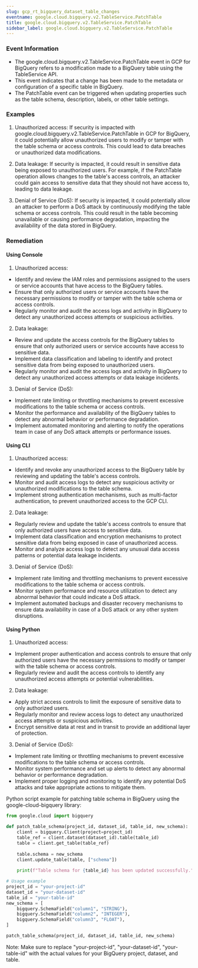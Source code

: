 ```yaml
--- 
slug: gcp_rt_bigquery_dataset_table_changes
eventname: google.cloud.bigquery.v2.TableService.PatchTable
title: google.cloud.bigquery.v2.TableService.PatchTable
sidebar_label: google.cloud.bigquery.v2.TableService.PatchTable
---
```

                       
### Event Information

- The google.cloud.bigquery.v2.TableService.PatchTable event in GCP for BigQuery refers to a modification made to a BigQuery table using the TableService API.
- This event indicates that a change has been made to the metadata or configuration of a specific table in BigQuery.
- The PatchTable event can be triggered when updating properties such as the table schema, description, labels, or other table settings.


### Examples

1. Unauthorized access: If security is impacted with google.cloud.bigquery.v2.TableService.PatchTable in GCP for BigQuery, it could potentially allow unauthorized users to modify or tamper with the table schema or access controls. This could lead to data breaches or unauthorized data modifications.

2. Data leakage: If security is impacted, it could result in sensitive data being exposed to unauthorized users. For example, if the PatchTable operation allows changes to the table's access controls, an attacker could gain access to sensitive data that they should not have access to, leading to data leakage.

3. Denial of Service (DoS): If security is impacted, it could potentially allow an attacker to perform a DoS attack by continuously modifying the table schema or access controls. This could result in the table becoming unavailable or causing performance degradation, impacting the availability of the data stored in BigQuery.

### Remediation

#### Using Console

1. Unauthorized access:
- Identify and review the IAM roles and permissions assigned to the users or service accounts that have access to the BigQuery tables.
- Ensure that only authorized users or service accounts have the necessary permissions to modify or tamper with the table schema or access controls.
- Regularly monitor and audit the access logs and activity in BigQuery to detect any unauthorized access attempts or suspicious activities.

2. Data leakage:
- Review and update the access controls for the BigQuery tables to ensure that only authorized users or service accounts have access to sensitive data.
- Implement data classification and labeling to identify and protect sensitive data from being exposed to unauthorized users.
- Regularly monitor and audit the access logs and activity in BigQuery to detect any unauthorized access attempts or data leakage incidents.

3. Denial of Service (DoS):
- Implement rate limiting or throttling mechanisms to prevent excessive modifications to the table schema or access controls.
- Monitor the performance and availability of the BigQuery tables to detect any abnormal behavior or performance degradation.
- Implement automated monitoring and alerting to notify the operations team in case of any DoS attack attempts or performance issues.

#### Using CLI

1. Unauthorized access:
- Identify and revoke any unauthorized access to the BigQuery table by reviewing and updating the table's access controls.
- Monitor and audit access logs to detect any suspicious activity or unauthorized modifications to the table schema.
- Implement strong authentication mechanisms, such as multi-factor authentication, to prevent unauthorized access to the GCP CLI.

2. Data leakage:
- Regularly review and update the table's access controls to ensure that only authorized users have access to sensitive data.
- Implement data classification and encryption mechanisms to protect sensitive data from being exposed in case of unauthorized access.
- Monitor and analyze access logs to detect any unusual data access patterns or potential data leakage incidents.

3. Denial of Service (DoS):
- Implement rate limiting and throttling mechanisms to prevent excessive modifications to the table schema or access controls.
- Monitor system performance and resource utilization to detect any abnormal behavior that could indicate a DoS attack.
- Implement automated backups and disaster recovery mechanisms to ensure data availability in case of a DoS attack or any other system disruptions.

#### Using Python

1. Unauthorized access:
- Implement proper authentication and access controls to ensure that only authorized users have the necessary permissions to modify or tamper with the table schema or access controls.
- Regularly review and audit the access controls to identify any unauthorized access attempts or potential vulnerabilities.

2. Data leakage:
- Apply strict access controls to limit the exposure of sensitive data to only authorized users.
- Regularly monitor and review access logs to detect any unauthorized access attempts or suspicious activities.
- Encrypt sensitive data at rest and in transit to provide an additional layer of protection.

3. Denial of Service (DoS):
- Implement rate limiting or throttling mechanisms to prevent excessive modifications to the table schema or access controls.
- Monitor system performance and set up alerts to detect any abnormal behavior or performance degradation.
- Implement proper logging and monitoring to identify any potential DoS attacks and take appropriate actions to mitigate them.

Python script example for patching table schema in BigQuery using the google-cloud-bigquery library:

```python
from google.cloud import bigquery

def patch_table_schema(project_id, dataset_id, table_id, new_schema):
    client = bigquery.Client(project=project_id)
    table_ref = client.dataset(dataset_id).table(table_id)
    table = client.get_table(table_ref)
    
    table.schema = new_schema
    client.update_table(table, ["schema"])
    
    print(f"Table schema for {table_id} has been updated successfully.")

# Usage example
project_id = "your-project-id"
dataset_id = "your-dataset-id"
table_id = "your-table-id"
new_schema = [
    bigquery.SchemaField("column1", "STRING"),
    bigquery.SchemaField("column2", "INTEGER"),
    bigquery.SchemaField("column3", "FLOAT"),
]

patch_table_schema(project_id, dataset_id, table_id, new_schema)
```

Note: Make sure to replace "your-project-id", "your-dataset-id", "your-table-id" with the actual values for your BigQuery project, dataset, and table.


 